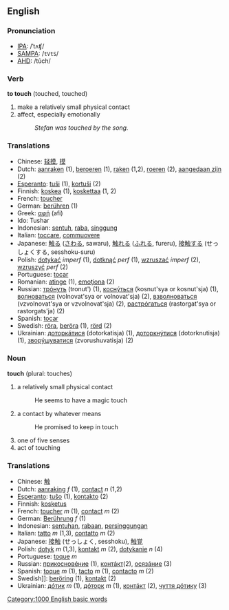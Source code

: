 ==English==
===Pronunciation===
*[[w:IPA|IPA]]: /ˈtʌʧ/
*[[w:SAMPA|SAMPA]]: /<tt>tVtS</tt>/
*[[w:AHD|AHD]]: /tûch/

=== Verb ===
'''to touch''' (touched, touched)

# make a relatively small physical contact
# affect, especially emotionally 
#: ''Stefan was touched by the song.''

=== Translations ===
*Chinese: [[轻摸]], [[摸]]
*Dutch: [[aanraken]] (1), [[beroeren]] (1), [[raken]] (1,2), [[roeren]] (2), [[aangedaan zijn]] (2)
*[[Esperanto]]: [[tuŝi]] (1), [[kortuŝi]] (2)
*Finnish: [[koskea]] (1), [[koskettaa]] (1, 2)
*French: [[toucher]]
*German: [[berühren]] (1)
*Greek: [[αφή]] (afi)
*Ido: Tushar
*Indonesian: [[sentuh]], [[raba]], [[singgung]]
*Italian: [[toccare]], [[commuovere]]
*Japanese: [[触る]] ([[さわる]], sawaru), [[触れる]] ([[ふれる]], fureru), [[接触する]] (せっしょくする, sesshoku-suru)
*Polish: [[dotykać]] ''imperf'' (1), [[dotknąć]] ''perf'' (1), [[wzruszać]] ''imperf'' (2), [[wzruszyć]] ''perf'' (2)
*Portuguese: [[tocar]]
*Romanian: [[atinge]] (1), [[emoţiona]] (2)
*Russian: [[тронуть|трóнуть]] (tronut') (1), [[коснуться|коснýться]] (kosnut'sya or kosnut'sja) (1), [[волноваться|волноваться]] (volnovat'sya or volnovat'sja) (2), [[взвлноваться|взволноваться]] (vzvolnovat'sya or vzvolnovat'sja) (2), [[расторгаться|растрóгаться]] (rastorgat'sya or rastorgats'ja) (2)
*Spanish: [[tocar]]
*Swedish: [[röra]], [[beröra]] (1), [[rörd]] (2)
*Ukrainian: [[дотоакатися|доторкáтися]] (dotorkatisja) (1), [[доторкнутися|доторкнýтися]] (dotorknutisja) (1), [[зворкшкватися|зворýшуватися]] (zvorushuvatisja) (2)

=== Noun ===
'''touch''' (plural: touches)

# a relatively small physical contact
#: He seems to have a magic touch
# a contact by whatever means
#: He promised to keep in touch
# one of five senses
# act of touching

=== Translations ===
*Chinese: [[触]]
*Dutch: [[aanraking]] ''f'' (1), [[contact]] ''n'' (1,2)
*[[Esperanto]]: [[tuŝo]] (1), [[kontakto]] (2)
*Finnish: [[kosketus]]
*French: [[toucher]] ''m'' (1), [[contact]] ''m'' (2)
*German: [[Berührung]] ''f'' (1)
*Indonesian: [[sentuh|sentuhan]], [[raba|rabaan]], [[singgung|persinggungan]]
*Italian: [[tatto]] ''m'' (1,3), [[contatto]] ''m'' (2)
*Japanese: [[接触]] (せっしょく, sesshoku), [[触覚]]
*Polish: [[dotyk]] ''m'' (1,3), [[kontakt]] ''m'' (2), [[dotykanie]] ''n'' (4)
*Portuguese: [[toque]] ''m''
*Russian: [[прикосновение|прикосновéние]] (1), [[контакт|контáкт]](2), [[осязание|осязáние]] (3)
*Spanish: [[toque]] ''m'' (1), [[tacto]] ''m'' (1), [[contacto]] ''m'' (2)
*Swedish]]: [[beröring]] (1), [[kontakt]] (2)
*Ukrainian: [[дотик|дóтик]] ''m'' (1), [[доторк|дóторк]] ''m'' (1), [[контакт|контáкт]] (2), [[чуття дотику|чуття дóтику]] (3)
[[Category:1000 English basic words]]